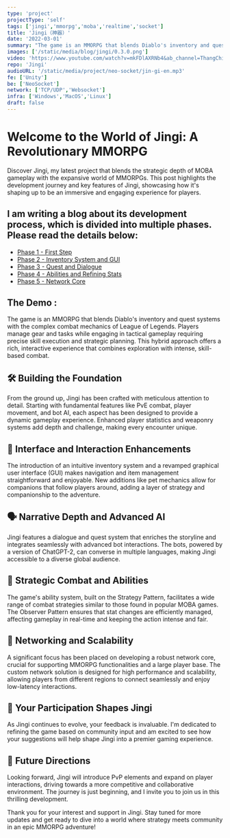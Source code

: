 ```yaml
---
type: 'project'
projectType: 'self'
tags: ['jingi','mmorpg','moba','realtime','socket']
title: 'Jingi（神器）'
date: '2022-03-01'
summary: "The game is an MMORPG that blends Diablo's inventory and quest systems with the complex combat mechanics of League of Legends."
images: ['/static/media/blog/jingi/0.3.0.png']
video: 'https://www.youtube.com/watch?v=mkFDlAXRNb4&ab_channel=ThangChiba'
repo: 'Jingi'
audioURL: '/static/media/project/neo-socket/jin-gi-en.mp3'
fe: ['Unity']
be: ['NeoSocket']
network: ['TCP/UDP','Websocket']
infra: ['Windows','MacOS','Linux']
draft: false
---
```



# **Welcome to the World of Jingi: A Revolutionary MMORPG**

Discover Jingi, my latest project that blends the strategic depth of MOBA gameplay with the expansive world of MMORPGs. This post highlights the development journey and key features of Jingi, showcasing how it's shaping up to be an immersive and engaging experience for players.

## I am writing a blog about its development process, which is divided into multiple phases. Please read the details below:

- [Phase 1 - First Step](/blog/jingi-devlog-phase-1)
- [Phase 2 - Inventory System and GUI](/blog/jingi-devlog-phase-2)
- [Phase 3 - Quest and Dialogue](/blog/jingi-devlog-phase-3)
- [Phase 4 - Abilities and Refining Stats](/blog/jingi-devlog-phase-4)
- [Phase 5 - Network Core](/blog/jingi-devlog-phase-5)

## The Demo :
The game is an MMORPG that blends Diablo's inventory and quest systems with the complex combat mechanics of League of Legends. Players manage gear and tasks while engaging in tactical gameplay requiring precise skill execution and strategic planning. This hybrid approach offers a rich, interactive experience that combines exploration with intense, skill-based combat.
<YouTubeEmbed url="https://www.youtube.com/watch?v=mkFDlAXRNb4&t=48s" />


## **🛠️ Building the Foundation**

From the ground up, Jingi has been crafted with meticulous attention to detail. Starting with fundamental features like PvE combat, player movement, and bot AI, each aspect has been designed to provide a dynamic gameplay experience. Enhanced player statistics and weaponry systems add depth and challenge, making every encounter unique.

## **🎒 Interface and Interaction Enhancements**

The introduction of an intuitive inventory system and a revamped graphical user interface (GUI) makes navigation and item management straightforward and enjoyable. New additions like pet mechanics allow for companions that follow players around, adding a layer of strategy and companionship to the adventure.

## **🗣️ Narrative Depth and Advanced AI**

Jingi features a dialogue and quest system that enriches the storyline and integrates seamlessly with advanced bot interactions. The bots, powered by a version of ChatGPT-2, can converse in multiple languages, making Jingi accessible to a diverse global audience.

## **🌟 Strategic Combat and Abilities**

The game's ability system, built on the Strategy Pattern, facilitates a wide range of combat strategies similar to those found in popular MOBA games. The Observer Pattern ensures that stat changes are efficiently managed, affecting gameplay in real-time and keeping the action intense and fair.

## **🔗 Networking and Scalability**

A significant focus has been placed on developing a robust network core, crucial for supporting MMORPG functionalities and a large player base. The custom network solution is designed for high performance and scalability, allowing players from different regions to connect seamlessly and enjoy low-latency interactions.

## **📢 Your Participation Shapes Jingi**

As Jingi continues to evolve, your feedback is invaluable. I'm dedicated to refining the game based on community input and am excited to see how your suggestions will help shape Jingi into a premier gaming experience.

## **🚀 Future Directions**

Looking forward, Jingi will introduce PvP elements and expand on player interactions, driving towards a more competitive and collaborative environment. The journey is just beginning, and I invite you to join us in this thrilling development.

Thank you for your interest and support in Jingi. Stay tuned for more updates and get ready to dive into a world where strategy meets community in an epic MMORPG adventure!


